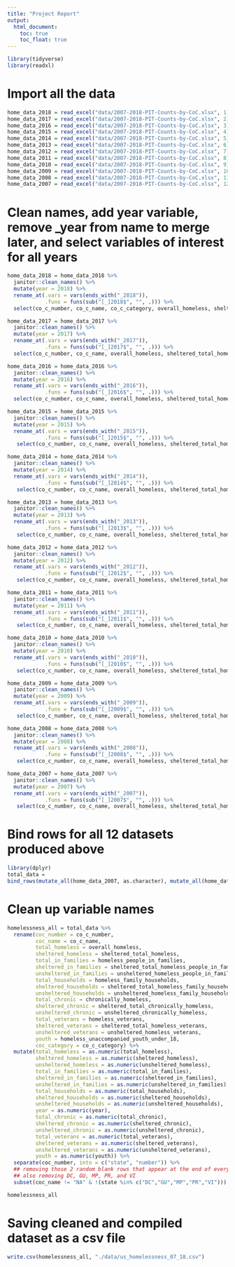 ```yaml
---
title: "Project Report"
output: 
  html_document:
    toc: true
    toc_float: true
---
```


```r
library(tidyverse)
library(readxl)
```

# Import all the data
```r
home_data_2018 = read_excel("data/2007-2018-PIT-Counts-by-CoC.xlsx", 1)
home_data_2017 = read_excel("data/2007-2018-PIT-Counts-by-CoC.xlsx", 2)
home_data_2016 = read_excel("data/2007-2018-PIT-Counts-by-CoC.xlsx", 3)
home_data_2015 = read_excel("data/2007-2018-PIT-Counts-by-CoC.xlsx", 4)
home_data_2014 = read_excel("data/2007-2018-PIT-Counts-by-CoC.xlsx", 5)
home_data_2013 = read_excel("data/2007-2018-PIT-Counts-by-CoC.xlsx", 6)
home_data_2012 = read_excel("data/2007-2018-PIT-Counts-by-CoC.xlsx", 7)
home_data_2011 = read_excel("data/2007-2018-PIT-Counts-by-CoC.xlsx", 8)
home_data_2010 = read_excel("data/2007-2018-PIT-Counts-by-CoC.xlsx", 9)
home_data_2009 = read_excel("data/2007-2018-PIT-Counts-by-CoC.xlsx", 10)
home_data_2008 = read_excel("data/2007-2018-PIT-Counts-by-CoC.xlsx", 11)
home_data_2007 = read_excel("data/2007-2018-PIT-Counts-by-CoC.xlsx", 12)

```


# Clean names, add year variable, remove _year from name to merge later, and select variables of interest for all years
```r
home_data_2018 = home_data_2018 %>%
  janitor::clean_names() %>%
  mutate(year = 2018) %>%
  rename_at(.vars = vars(ends_with("_2018")),
            .funs = funs(sub("[_]2018$", "", .))) %>%
  select(co_c_number, co_c_name, co_c_category, overall_homeless, sheltered_total_homeless, unsheltered_homeless, homeless_people_in_families, sheltered_total_homeless_people_in_families, unsheltered_homeless_people_in_families, homeless_family_households, sheltered_total_homeless_family_households, unsheltered_homeless_family_households, chronically_homeless, sheltered_total_chronically_homeless, unsheltered_chronically_homeless, homeless_veterans, sheltered_total_homeless_veterans, unsheltered_homeless_veterans, homeless_unaccompanied_youth_under_18, year)
```


```r
home_data_2017 = home_data_2017 %>%
  janitor::clean_names() %>%
  mutate(year = 2017) %>%
  rename_at(.vars = vars(ends_with("_2017")),
            .funs = funs(sub("[_]2017$", "", .))) %>%
  select(co_c_number, co_c_name, overall_homeless, sheltered_total_homeless, unsheltered_homeless, homeless_people_in_families, sheltered_total_homeless_people_in_families, unsheltered_homeless_people_in_families, homeless_family_households, sheltered_total_homeless_family_households, unsheltered_homeless_family_households, chronically_homeless, sheltered_total_chronically_homeless, unsheltered_chronically_homeless, homeless_veterans, sheltered_total_homeless_veterans, unsheltered_homeless_veterans, homeless_unaccompanied_youth_under_18, year)
```


```r
home_data_2016 = home_data_2016 %>%
  janitor::clean_names() %>%
  mutate(year = 2016) %>%
  rename_at(.vars = vars(ends_with("_2016")),
            .funs = funs(sub("[_]2016$", "", .))) %>%
  select(co_c_number, co_c_name, overall_homeless, sheltered_total_homeless, unsheltered_homeless, homeless_people_in_families, sheltered_total_homeless_people_in_families, unsheltered_homeless_people_in_families, homeless_family_households, sheltered_total_homeless_family_households, unsheltered_homeless_family_households, chronically_homeless, sheltered_total_chronically_homeless, unsheltered_chronically_homeless, homeless_veterans, sheltered_total_homeless_veterans, unsheltered_homeless_veterans, homeless_unaccompanied_youth_under_18, year)
```


```r
home_data_2015 = home_data_2015 %>%
  janitor::clean_names() %>%
  mutate(year = 2015) %>%
  rename_at(.vars = vars(ends_with("_2015")),
            .funs = funs(sub("[_]2015$", "", .))) %>%
   select(co_c_number, co_c_name, overall_homeless, sheltered_total_homeless, unsheltered_homeless, homeless_people_in_families, sheltered_total_homeless_people_in_families, unsheltered_homeless_people_in_families, homeless_family_households, sheltered_total_homeless_family_households, unsheltered_homeless_family_households, chronically_homeless, sheltered_total_chronically_homeless, unsheltered_chronically_homeless, homeless_veterans, sheltered_total_homeless_veterans, unsheltered_homeless_veterans, homeless_unaccompanied_youth_under_18, year)
```


```r
home_data_2014 = home_data_2014 %>%
  janitor::clean_names() %>%
  mutate(year = 2014) %>%
  rename_at(.vars = vars(ends_with("_2014")),
            .funs = funs(sub("[_]2014$", "", .))) %>%
   select(co_c_number, co_c_name, overall_homeless, sheltered_total_homeless, unsheltered_homeless, homeless_people_in_families, sheltered_total_homeless_people_in_families, unsheltered_homeless_people_in_families, homeless_family_households, sheltered_total_homeless_family_households, unsheltered_homeless_family_households, chronically_homeless, sheltered_total_chronically_homeless, unsheltered_chronically_homeless, homeless_veterans, sheltered_total_homeless_veterans, unsheltered_homeless_veterans, year)
```


```r
home_data_2013 = home_data_2013 %>%
  janitor::clean_names() %>%
  mutate(year = 2013) %>%
  rename_at(.vars = vars(ends_with("_2013")),
            .funs = funs(sub("[_]2013$", "", .))) %>%
   select(co_c_number, co_c_name, overall_homeless, sheltered_total_homeless, unsheltered_homeless, homeless_people_in_families, sheltered_total_homeless_people_in_families, unsheltered_homeless_people_in_families, homeless_family_households, sheltered_total_homeless_family_households, unsheltered_homeless_family_households, chronically_homeless, sheltered_total_chronically_homeless, unsheltered_chronically_homeless, homeless_veterans, sheltered_total_homeless_veterans, unsheltered_homeless_veterans, year)
```


```r
home_data_2012 = home_data_2012 %>%
  janitor::clean_names() %>%
  mutate(year = 2012) %>%
  rename_at(.vars = vars(ends_with("_2012")),
            .funs = funs(sub("[_]2012$", "", .))) %>%
   select(co_c_number, co_c_name, overall_homeless, sheltered_total_homeless, unsheltered_homeless, homeless_people_in_families, sheltered_total_homeless_people_in_families, unsheltered_homeless_people_in_families, homeless_family_households, sheltered_total_homeless_family_households, unsheltered_homeless_family_households, chronically_homeless, sheltered_total_chronically_homeless, unsheltered_chronically_homeless, homeless_veterans, sheltered_total_homeless_veterans, unsheltered_homeless_veterans, year)
```


```r
home_data_2011 = home_data_2011 %>%
  janitor::clean_names() %>%
  mutate(year = 2011) %>%
  rename_at(.vars = vars(ends_with("_2011")),
            .funs = funs(sub("[_]2011$", "", .))) %>%
   select(co_c_number, co_c_name, overall_homeless, sheltered_total_homeless, unsheltered_homeless, homeless_people_in_families, sheltered_total_homeless_people_in_families, unsheltered_homeless_people_in_families, homeless_family_households, sheltered_total_homeless_family_households, unsheltered_homeless_family_households, chronically_homeless, sheltered_total_chronically_homeless, unsheltered_chronically_homeless, homeless_veterans, sheltered_total_homeless_veterans, unsheltered_homeless_veterans, year)
```


```r
home_data_2010 = home_data_2010 %>%
  janitor::clean_names() %>%
  mutate(year = 2010) %>%
  rename_at(.vars = vars(ends_with("_2010")),
            .funs = funs(sub("[_]2010$", "", .))) %>%
   select(co_c_number, co_c_name, overall_homeless, sheltered_total_homeless, unsheltered_homeless, homeless_people_in_families, sheltered_total_homeless_people_in_families, unsheltered_homeless_people_in_families, homeless_family_households, sheltered_total_homeless_family_households, unsheltered_homeless_family_households, year)
```


```r
home_data_2009 = home_data_2009 %>%
  janitor::clean_names() %>%
  mutate(year = 2009) %>%
  rename_at(.vars = vars(ends_with("_2009")),
            .funs = funs(sub("[_]2009$", "", .))) %>%
   select(co_c_number, co_c_name, overall_homeless, sheltered_total_homeless, unsheltered_homeless, homeless_people_in_families, sheltered_total_homeless_people_in_families, unsheltered_homeless_people_in_families, homeless_family_households, sheltered_total_homeless_family_households, unsheltered_homeless_family_households, year)
```


```r
home_data_2008 = home_data_2008 %>%
  janitor::clean_names() %>%
  mutate(year = 2008) %>%
  rename_at(.vars = vars(ends_with("_2008")),
            .funs = funs(sub("[_]2008$", "", .))) %>%
   select(co_c_number, co_c_name, overall_homeless, sheltered_total_homeless, unsheltered_homeless, homeless_people_in_families, sheltered_total_homeless_people_in_families, unsheltered_homeless_people_in_families, homeless_family_households, sheltered_total_homeless_family_households, unsheltered_homeless_family_households, year)
```


```r
home_data_2007 = home_data_2007 %>%
  janitor::clean_names() %>%
  mutate(year = 2007) %>%
  rename_at(.vars = vars(ends_with("_2007")),
            .funs = funs(sub("[_]2007$", "", .))) %>%
   select(co_c_number, co_c_name, overall_homeless, sheltered_total_homeless, unsheltered_homeless, homeless_people_in_families, sheltered_total_homeless_people_in_families, unsheltered_homeless_people_in_families, homeless_family_households, sheltered_total_homeless_family_households, unsheltered_homeless_family_households, year)
```


# Bind rows for all 12 datasets produced above
```r
library(dplyr)
total_data = 
bind_rows(mutate_all(home_data_2007, as.character), mutate_all(home_data_2008, as.character), mutate_all(home_data_2009, as.character), mutate_all(home_data_2010, as.character), mutate_all(home_data_2011, as.character), mutate_all(home_data_2012, as.character), mutate_all(home_data_2013, as.character), mutate_all(home_data_2014, as.character), mutate_all(home_data_2015, as.character), mutate_all(home_data_2016, as.character), mutate_all(home_data_2017, as.character), mutate_all(home_data_2018, as.character))
```


# Clean up variable names
```r
homelessness_all = total_data %>%
  rename(coc_number = co_c_number, 
         coc_name = co_c_name, 
         total_homeless = overall_homeless, 
         sheltered_homeless = sheltered_total_homeless, 
         total_in_families = homeless_people_in_families, 
         sheltered_in_families = sheltered_total_homeless_people_in_families, 
         unsheltered_in_families = unsheltered_homeless_people_in_families, 
         total_households = homeless_family_households, 
         sheltered_households = sheltered_total_homeless_family_households, 
         unsheltered_households = unsheltered_homeless_family_households, 
         total_chronic = chronically_homeless, 
         sheltered_chronic = sheltered_total_chronically_homeless, 
         unsheltered_chronic = unsheltered_chronically_homeless, 
         total_veterans = homeless_veterans, 
         sheltered_veterans = sheltered_total_homeless_veterans, 
         unsheltered_veterans = unsheltered_homeless_veterans, 
         youth = homeless_unaccompanied_youth_under_18, 
         coc_category = co_c_category) %>%
  mutate(total_homeless = as.numeric(total_homeless), 
         sheltered_homeless = as.numeric(sheltered_homeless), 
         unsheltered_homeless = as.numeric(unsheltered_homeless), 
         total_in_families = as.numeric(total_in_families), 
         sheltered_in_families = as.numeric(sheltered_in_families), 
         unsheltered_in_families = as.numeric(unsheltered_in_families), 
         total_households = as.numeric(total_households), 
         sheltered_households = as.numeric(sheltered_households), 
         unsheltered_households = as.numeric(unsheltered_households), 
         year = as.numeric(year), 
         total_chronic = as.numeric(total_chronic), 
         sheltered_chronic = as.numeric(sheltered_chronic), 
         unsheltered_chronic = as.numeric(unsheltered_chronic), 
         total_veterans = as.numeric(total_veterans), 
         sheltered_veterans = as.numeric(sheltered_veterans), 
         unsheltered_veterans = as.numeric(unsheltered_veterans),
         youth = as.numeric(youth)) %>%
  separate(coc_number, into = c("state", "number")) %>% 
  ## removing those 2 random blank rows that appear at the end of every dataset after the total
  ## also removing DC, GU, MP, PR, and VI
  subset(coc_name != "NA" & !(state %in% c("DC","GU","MP","PR","VI")))

homelessness_all
```


# Saving cleaned and compiled dataset as a csv file
```r
write.csv(homelessness_all, "./data/us_homelessness_07_18.csv")
```







